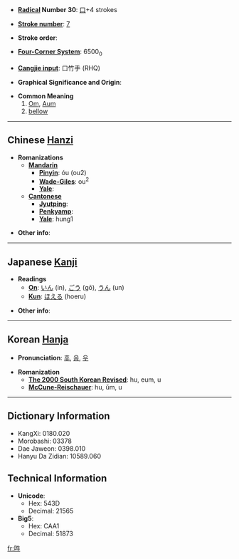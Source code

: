 * '''[[Wiktionary:Chinese radical index| Radical]] Number 30''': [[Wiktionary:Chinese radical index 口|口]]+4 strokes

* '''[[Wiktionary:Chinese total strokes index|Stroke number]]''': [[Wiktionary:Chinese total strokes index 7|7]]

* '''Stroke order''': 

* '''[[Wiktionary:Chinese four corner index|Four-Corner System]]''': 6500<sub>0</sub>

* '''[[Wiktionary:Chinese Cangjie index|Cangjie input]]''': 口竹手 (RHQ)

* '''Graphical Significance and Origin''': 

* '''Common Meaning'''
*# [[Om]], [[Aum]]
*# [[bellow]]

----

== Chinese [[Hanzi]] ==

* '''Romanizations'''
** '''[[Mandarin]]'''
*** '''[[Pinyin]]''': óu (ou2)
*** '''[[Wade-Giles]]''': ou<sup>2</sup>
*** '''[[Yale]]''': 
** '''[[Cantonese]]'''
*** '''[[Jyutping]]''':
*** '''[[Penkyamp]]''': 
*** '''[[Yale]]''': hung1

* '''Other info''': 

----

== Japanese [[Kanji]] ==

* '''Readings'''
** '''[[On]]''': [[いん]] (in), [[ごう]] (gō), [[うん]] (un)
** '''[[Kun]]''': [[ほえる]] (hoeru)

* '''Other info''':  

----

== Korean [[Hanja]] ==

* '''Pronunciation''': [[후]], [[음]], [[우]]

* '''Romanization'''
** '''[[The 2000 South Korean Revised Romanization|The 2000 South Korean Revised]]''': hu, eum, u
** '''[[McCune-Reischauer]]''': hu, ŭm, u

----

== Dictionary Information ==

* KangXi: 0180.020
* Morobashi: 03378
* Dae Jaweon: 0398.010
* Hanyu Da Zidian: 10589.060

== Technical Information ==

* '''Unicode''':
** Hex: 543D
** Decimal: 21565
* '''Big5''':
** Hex: CAA1
** Decimal: 51873

[[fr:吽]]